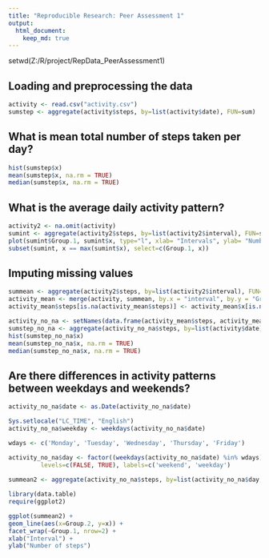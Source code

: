 ```yaml
---
title: "Reproducible Research: Peer Assessment 1"
output: 
  html_document:
    keep_md: true
---
```

setwd(Z:/R/project/RepData_PeerAssessment1)

## Loading and preprocessing the data
  
```r{}  
activity <- read.csv("activity.csv")
sumstep <- aggregate(activity$steps, by=list(activity$date), FUN=sum)
```

## What is mean total number of steps taken per day?

```r{}
hist(sumstep$x)
mean(sumstep$x, na.rm = TRUE)
median(sumstep$x, na.rm = TRUE)
```

## What is the average daily activity pattern?

```r{}
activity2 <- na.omit(activity)
sumint <- aggregate(activity2$steps, by=list(activity2$interval), FUN=sum)
plot(sumint$Group.1, sumint$x, type="l", xlab= "Intervals", ylab= "Number of steps")
subset(sumint, x == max(sumint$x), select=c(Group.1, x))
```

## Imputing missing values

```r{}
summean <- aggregate(activity2$steps, by=list(activity2$interval), FUN=mean)
activity_mean <- merge(activity, summean, by.x = "interval", by.y = "Group.1")
activity_mean$steps[is.na(activity_mean$steps)] <- activity_mean$x[is.na(activity_mean$steps)]

activity_no_na <- setNames(data.frame(activity_mean$steps, activity_mean$date, activity_mean$interval), c("steps","date","interval"))
sumstep_no_na <- aggregate(activity_no_na$steps, by=list(activity$date), FUN=sum)
hist(sumstep_no_na$x)
mean(sumstep_no_na$x, na.rm = TRUE)
median(sumstep_no_na$x, na.rm = TRUE)
```

## Are there differences in activity patterns between weekdays and weekends?

```r{}
activity_no_na$date <- as.Date(activity_no_na$date)

Sys.setlocale("LC_TIME", "English")
activity_no_na$weekday <- weekdays(activity_no_na$date)

wdays <- c('Monday', 'Tuesday', 'Wednesday', 'Thursday', 'Friday')

activity_no_na$day <- factor((weekdays(activity_no_na$date) %in% wdays), 
         levels=c(FALSE, TRUE), labels=c('weekend', 'weekday')
     
summean2 <- aggregate(activity_no_na$steps, by=list(activity_no_na$day, activity_no_na$interval), FUN=mean)
```

```r{}
library(data.table)
require(ggplot2)
```

```r{}
ggplot(summean2) +
geom_line(aes(x=Group.2, y=x)) +
facet_wrap(~Group.1, nrow=2) +
xlab("Interval") +
ylab("Number of steps") 
```
